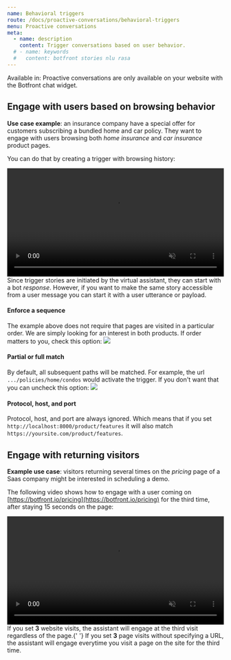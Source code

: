```yaml
---
name: Behavioral triggers
route: /docs/proactive-conversations/behavioral-triggers
menu: Proactive conversations
meta:
  - name: description
    content: Trigger conversations based on user behavior.
  # - name: keywords
  #   content: botfront stories nlu rasa
---
```


Available in: <Premium plan="Cloud Pro" /> <Premium plan="Cloud Premium" /> <Premium plan="Enterprise Edition" />
<Important type="info">
Proactive conversations are only available on your website with the Botfront chat widget.
</Important>


## Engage with users based on browsing behavior

**Use case example**: an insurance company have a special offer for customers subscribing a bundled home and car policy.
They want to engage with users browsing both _home insurance_ and _car insurance_ product pages.

You can do that by creating a trigger with browsing history:

<video autoplay muted loop width="100%" controls>
  <source src="../../videos/triggers_browsing_history.m4v" type="video/mp4"/>
  Your browser does not support the video tag.
</video>

<Important type="tip" title="Stories with triggers do not need to start with a user message">
Since trigger stories are initiated by the virtual assistant, they can start with a bot <i>response</i>.
However, if you want to make the same story accessible from a user message you can start it with a user utterance or payload.
</Important>

#### Enforce a sequence

The example above does not require that pages are visited in a particular order. We are simply looking for an interest in both products.
If order matters to you, check this option:
![](../../images/proactive_conversations/trigger_sequence.png)

#### Partial or full match

By default, all subsequent paths will be matched. For example, the url `.../policies/home/condos` would activate the trigger.
If you don't want that you can uncheck this option:
![](../../images/proactive_conversations/triggers_subsequent.png)


#### Protocol, host, and port
Protocol, host, and port are always ignored. Which means that if you set `http://localhost:8000/product/features` it will also match `https://yoursite.com/product/features`.

## Engage with returning visitors

**Example use case**: visitors returning several times on the _pricing_ page of a Saas company might be interested in scheduling a demo.

The following video shows how to engage with a user coming on [https://botfront.io/pricing](https://botfront.io/pricing) for the third time, after staying 15 seconds on the page:

<video autoplay muted loop width="100%" controls>
  <source src="../../videos/triggers_returning.m4v" type="video/mp4"/>
  Your browser does not support the video tag.
</video>

<Important type="info" title="Number of page visits vs. website visits.">
If you set <strong>3</strong> website visits, the assistant will engage at the third visit regardless of the page.{' '}
If you set <strong>3</strong> page visits without specifying a URL, the assistant will engage everytime you visit a page on the site for the third time.
</Important>

